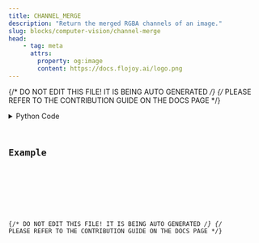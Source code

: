 ```yaml
---
title: CHANNEL_MERGE
description: "Return the merged RGBA channels of an image."
slug: blocks/computer-vision/channel-merge
head:
    - tag: meta
      attrs:
        property: og:image
        content: https://docs.flojoy.ai/logo.png
---
```


{/* DO NOT EDIT THIS FILE! IT IS BEING AUTO GENERATED */}
{/* PLEASE REFER TO THE CONTRIBUTION GUIDE ON THE DOCS PAGE */}


<DownloadStudioBanner />
<PythonDocsDisplay docstring={block_data["docstring"]} />
<details>
<summary>Python Code</summary>



<Code code={pythonCode} lang="py" wrap theme="dracula" />

[Find this Flojoy Block on GitHub](https://github.com/flojoy-ai/blocks/blob/main/blocks/COMPUTER_VISION/CHANNEL_MERGE/CHANNEL_MERGE.py)

</details>

## Example


<GetHelpWidget />


<AppDisplay app={app} blockName="CHANNEL_MERGE" client:visible />


<Example />

{/* DO NOT EDIT THIS FILE! IT IS BEING AUTO GENERATED */}
{/* PLEASE REFER TO THE CONTRIBUTION GUIDE ON THE DOCS PAGE */}
